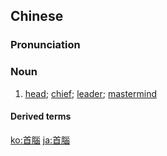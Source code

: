 {{also|首脑}}
==Chinese==
{{zh-forms|s=首脑}}

===Pronunciation===
{{zh-pron
|m=shǒunǎo
|c=sau2 nou5
|mn=qz:siú-ló/tw,xm,zz:siú-náu
|cat=n
}}

===Noun===
{{zh-noun}}

# [[head]]; [[chief]]; [[leader]]; [[mastermind]]

====Derived terms====
{{zh-der|首腦會議|政府首腦}}

{{zh-cat|Advanced}}

[[ko:首腦]]
[[ja:首腦]]